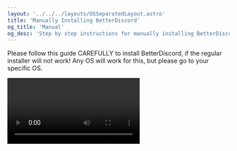 ```yaml
---
layout: '../../../layouts/OSSeparatedLayout.astro'
title: 'Manually Installing BetterDiscord'
og_title: 'Manual'
og_desc: 'Step by step instructions for manually installing BetterDiscord.'
---
```



Please follow this guide CAREFULLY to install BetterDiscord, if the regular installer will not work! Any OS will
work for this, but please go to your specific OS.

<Video client:load video="https://user-images.githubusercontent.com/90428263/162848023-9816afe8-8e77-44b5-afe2-054fd9131700.mp4" title="Manual% Speedrun in 2:28.63 by Disease" />

1\. Install <ExternalLink href="https://git-scm.com/download/mac">Git</ExternalLink> and <ExternalLink href="https://nodejs.org/dist/v16.13.1/node-v16.13.1.pkg">Node.js</ExternalLink> **(Required)**

2\. Open up MacOS Terminal (using <kbd>⌘Command</kbd> + <kbd>spacebar</kbd> and type in "Terminal")

3\. Copy/paste the following below:

<CopyInput client:load />

These are the commands set out:

`git clone https://github.com/BetterDiscord/BetterDiscord.git `

`cd ./BetterDiscord/`

`pnpm install`

`pnpm run build`

`pnpm run inject`

For that last command, if you are using a non-stable install of Discord, add `canary` or
`ptb` at the end of the command.

## Resources/Credit

Source from <ExternalLink href="https://github.com/BetterDiscord/BetterDiscord#manual-installation">BetterDiscord</ExternalLink>

